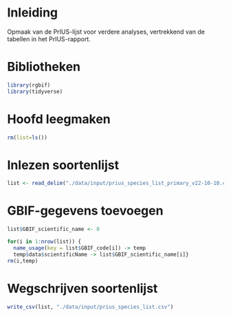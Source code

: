 # Inleiding

Opmaak van de PrIUS-lijst voor verdere analyses, vertrekkend van de tabellen in het PrIUS-rapport.

# Bibliotheken

```r
library(rgbif)
library(tidyverse)
```

# Hoofd leegmaken

```r
rm(list=ls())
```

# Inlezen soortenlijst

```r
list <- read_delim("./data/input/prius_species_list_primary_v22-10-10.csv", delim = ";")
```

# GBIF-gegevens toevoegen

```r
list$GBIF_scientific_name <- 0

for(i in 1:nrow(list)) {
  name_usage(key = list$GBIF_code[i]) -> temp
  temp$data$scientificName -> list$GBIF_scientific_name[i]}
rm(i,temp)
```

# Wegschrijven soortenlijst

```r
write_csv(list, "./data/input/prius_species_list.csv")
```